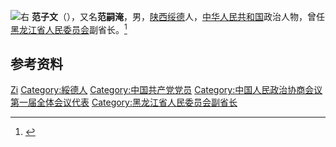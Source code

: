 [[File:范子文.jpg|右]]
'''范子文'''（{{bd|1909年||1975年|}}），又名'''范嗣淹'''，男，[[陕西|陕西]][[绥德|绥德]]人，[[中华人民共和国|中华人民共和国]]政治人物，曾任[[黑龙江省人民委员会|黑龙江省人民委员会]]副省长。<ref>{{Cite book|title=中华人民共和国职官志|author=何虎生, 李耀东, 向常福主编|publisher=中国社会出版社|year=2003|isbn=9787800883934|location=北京|pages=}}</ref>

== 参考资料 ==
{{reflist}}

{{中国人物小作品}}

{{Authority control}}
{{DEFAULTSORT:Fan范}}
[[Category:范姓|Zi]]
[[Category:綏德人|Category:綏德人]]
[[Category:中国共产党党员|Category:中国共产党党员]]
[[Category:中国人民政治协商会议第一届全体会议代表|Category:中国人民政治协商会议第一届全体会议代表]]
[[Category:黑龙江省人民委员会副省长|Category:黑龙江省人民委员会副省长]]